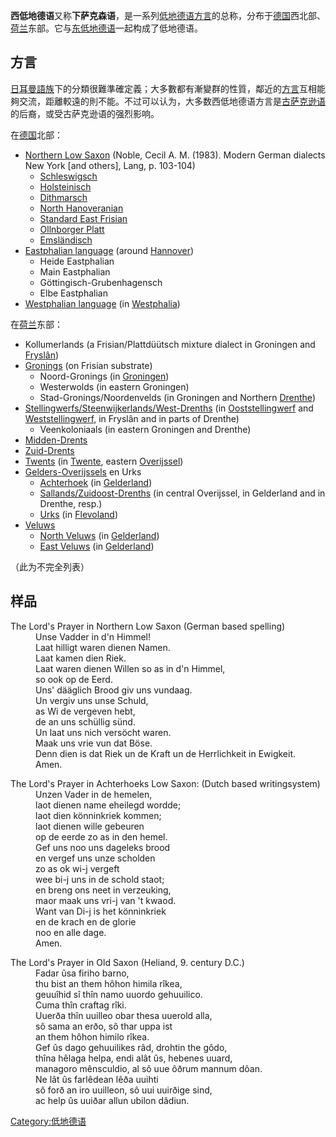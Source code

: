 {{Infobox Language
|name=西低地德语
|nativename=Niedersächsisch
|states=[[德国|德国]], [[荷兰|荷兰]]等地
|familycolor=Indo-European
|fam1=[[印欧语系|印欧语系]]
|fam2=[[日耳曼语族|日耳曼语族]]
|fam3=[[西日耳曼语支|西日耳曼语支]]
|fam4=[[低地日耳曼语|低地日耳曼语]]
|fam5=[[低地德语|低地德语]]
|iso2=nds
|iso3=nds}}
'''西低地德语'''又称'''下萨克森语'''，是一系列[[低地德语|低地德语]][[方言|方言]]的总称，分布于[[德国|德国]]西北部、[[荷兰|荷兰]]东部。它与[[东低地德语|东低地德语]]一起构成了低地德语。
==方言==
[[日耳曼語族|日耳曼語族]]下的分類很難準確定義；大多數都有漸變群的性質，鄰近的[[方言|方言]]互相能夠交流，距離較遠的則不能。不过可以认为，大多数西低地德语方言是[[古萨克逊语|古萨克逊语]]的后裔，或受古萨克逊语的强烈影响。
;在[[德国|德国]]北部：
* [[Northern_Low_Saxon|Northern Low Saxon]] (Noble, Cecil A. M. (1983). Modern German dialects New York [and others], Lang, p. 103-104)
** [[Schleswigsch|Schleswigsch]]
** [[Holsteinisch|Holsteinisch]]
** [[Dithmarsch|Dithmarsch]] 
** [[North_Hanoveranian|North Hanoveranian]] 
** [[East_Frisian_Low_Saxon|Standard East Frisian]]
** [[Ollnborger_Platt|Ollnborger Platt]] 
** [[Emsländisch|Emsländisch]]
* [[Eastphalian_language|Eastphalian language]] (around [[Hannover|Hannover]])
** Heide Eastphalian
** Main Eastphalian
** Göttingisch-Grubenhagensch
** Elbe Eastphalian
* [[Westphalian_language|Westphalian language]] (in [[Westphalia|Westphalia]])
;在[[荷兰|荷兰]]东部：
* Kollumerlands (a Frisian/Plattdüütsch mixture dialect in Groningen and [[Friesland|Fryslân]])
* [[Gronings|Gronings]] (on Frisian substrate)
** Noord-Gronings (in [[Groningen_(province)|Groningen]])
** Westerwolds (in eastern Groningen)
** Stad-Gronings/Noordenvelds (in Groningen and Northern [[Drenthe|Drenthe]]) 
* [[Stellingwerfs|Stellingwerfs/Steenwijkerlands/West-Drenths]] (in [[Ooststellingwerf|Ooststellingwerf]] and [[Weststellingwerf|Weststellingwerf]], in Fryslân and in parts of Drenthe)
** Veenkoloniaals (in eastern Groningen and Drenthe)
* [[Midden-Drents|Midden-Drents]]
* [[Zuid-Drents|Zuid-Drents]]
* [[Twents|Twents]] (in [[Twente|Twente]], eastern [[Overijssel|Overijssel]])
* [[Gelders-Overijssels|Gelders-Overijssels]] en Urks
** [[Achterhoek|Achterhoek]] (in [[Gelderland|Gelderland]])
** [[Sallands|Sallands/Zuidoost-Drenths]] (in central Overijssel, in Gelderland and in Drenthe, resp.)
** [[Urks|Urks]] (in [[Flevoland|Flevoland]])
* [[Veluws|Veluws]]
** [[North_Veluws|North Veluws]] (in [[Gelderland|Gelderland]])
** [[East_Veluws|East Veluws]] (in [[Gelderland|Gelderland]])
（此为不完全列表）

==样品==
;The Lord's Prayer in Northern Low Saxon (German based spelling) 
: Unse Vadder in d'n Himmel! 
: Laat hilligt waren dienen Namen. 
: Laat kamen dien Riek. 
: Laat waren dienen Willen so as in d'n Himmel, 
: so ook op de Eerd. 
: Uns' dääglich Brood giv uns vundaag. 
: Un vergiv uns unse Schuld, 
: as Wi de vergeven hebt, 
: de an uns schüllig sünd. 
: Un laat uns nich versöcht waren. 
: Maak uns vrie vun dat Böse.
: Denn dien is dat Riek un de Kraft un de Herrlichkeit in Ewigkeit.
: Amen.

;The Lord's Prayer in Achterhoeks Low Saxon: (Dutch based writingsystem) 
:Unzen Vader in de hemelen,
:laot dienen name eheilegd wordde;
:laot dien könninkriek kommen;
:laot dienen wille gebeuren
:op de eerde zo as in den hemel.
:Gef uns noo uns dageleks brood
:en vergef uns unze scholden
:zo as ok wi-j vergeft
:wee bi-j uns in de schold staot;
:en breng ons neet in verzeuking,
:maor maak uns vri-j van 't kwaod.
:Want van Di-j is het könninkriek
:en de krach en de glorie
:noo en alle dage.
:Amen.

;The Lord's Prayer in Old Saxon (Heliand, 9. century D.C.) 
: Fadar ûsa firiho barno,
: thu bist an them hôhon himila rîkea,
: geuuîhid sî thîn namo uuordo gehuuilico.
: Cuma thîn craftag rîki.
: Uuerða thîn uuilleo obar thesa uuerold alla,
: sô sama an erðo, sô thar uppa ist
: an them hôhon himilo rîkea.
: Gef ûs dago gehuuilikes râd, drohtin the gôdo,
: thîna hêlaga helpa, endi alât ûs, hebenes uuard,
: managoro mênsculdio, al sô uue ôðrum mannum dôan.
: Ne lât ûs farlêdean lêða uuihti
: sô forð an iro uuilleon, sô uui uuirðige sind,
: ac help ûs uuiðar allun ubilon dâdiun.

{{日耳曼語族歷時}}

[[Category:低地德语|Category:低地德语]]
